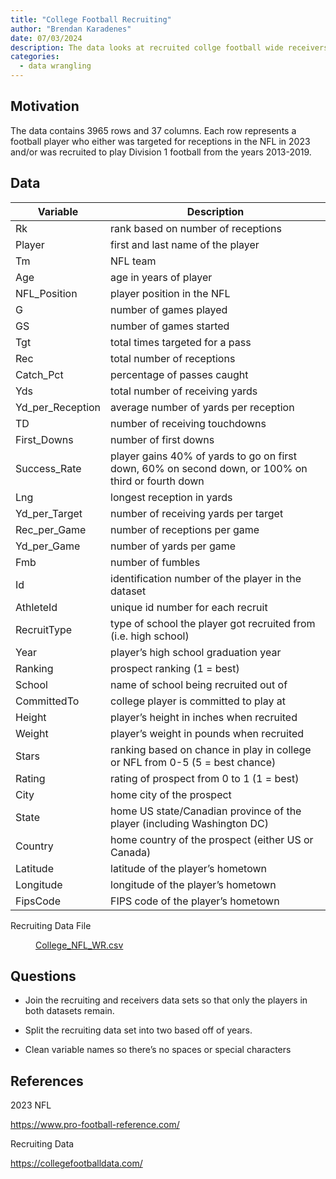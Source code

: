 ```yaml
---
title: "College Football Recruiting"
author: "Brendan Karadenes"
date: 07/03/2024
description: The data looks at recruited collge football wide receivers and their production in the NFL.
categories:
  - data wrangling
---
```


## Motivation

The data contains 3965 rows and 37 columns. Each row represents a football player who either was targeted for receptions in the NFL in 2023 and/or was recruited to play Division 1 football from the years 2013-2019.

## Data

| Variable               | Description                                                                                                                                                                           |
|-------------------|-----------------------------------------------------|
| Rk                     | rank based on number of receptions                                                                                                                                                    |
| Player                 | first and last name of the player                                                                                                                                                     |
| Tm                     | NFL team                                                                                                                                                                              |
| Age                    | age in years of player                                                                                                                                                                |
| NFL_Position                    | player position in the NFL |
| G                      | number of games played                                                                                                                                                                |
| GS                     | number of games started                                                                                                                                                               |
| Tgt                    | total times targeted for a pass                                                                                                                                                       |
| Rec                    | total number of receptions                                                                                                                                                            |
| Catch_Pct                  | percentage of passes caught                                                                                                                                                           |
| Yds                    | total number of receiving yards                                                                                                                                                       |
| Yd_per_Reception                    | average number of yards per reception                                                                                                                                                 |
| TD                     | number of receiving touchdowns                                                                                                                                                        |
| First_Downs                     | number of first downs                                                                                                                                                                 |
| Success_Rate                  | player gains 40% of yards to go on first down, 60% on second down, or 100% on third or fourth down                                                                                    |
| Lng                    | longest reception in yards                                                                                                                                                            |
| Yd_per_Target                  | number of receiving yards per target                                                                                                                                                  |
| Rec_per_Game                    | number of receptions per game                                                                                                                                                         |
| Yd_per_Game                    | number of yards per game                                                                                                                                                              |
| Fmb                    | number of fumbles                                                                                                                                                                     |
| Id                     | identification number of the player in the dataset                                                                                                                                    |
| AthleteId              | unique id number for each recruit                                                                                                                                                     |
| RecruitType            | type of school the player got recruited from (i.e. high school)                                                                                                                        |
| Year                   | player's high school graduation year                                                                                                                                                   |
| Ranking                | prospect ranking (1 = best)                                                                                                                                                                      |
| School                 | name of school being recruited out of                                                                                                                                                 |
| CommittedTo            | college player is committed to play at                                                                                                                                                |
| Height                 | player's height in inches when recruited                                                                                                                                                             |
| Weight                 | player's weight in pounds when recruited                                                                                                                                                            |
| Stars                  | ranking based on chance in play in college or NFL from 0-5 (5 = best chance)                                                                                                                            |
| Rating                 | rating of prospect from 0 to 1 (1 = best)                                                                                                                                                        |
| City                   | home city of the prospect                                                                                                                                                             |
| State          | home US state/Canadian province of the player (including Washington DC)                                                                                                               |
| Country                | home country of the prospect (either US or Canada)                                                                                                                                    |
| Latitude  | latitude of the player's hometown                                                                                                                                                     |
| Longitude | longitude of the player's hometown                                                                                                                                                    |
| FipsCode  | FIPS code of the player's hometown                                                                                                                                                    |

Recruiting Data File

:   [College_NFL_WR.csv](../data/College_NFL_WR.csv)

## Questions

-   Join the recruiting and receivers data sets so that only the players in both datasets remain.

-   Split the recruiting data set into two based off of years.

-   Clean variable names so there's no spaces or special characters

## References

2023 NFL

<https://www.pro-football-reference.com/>

Recruiting Data

<https://collegefootballdata.com/>
